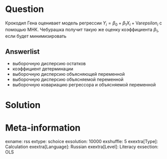 Question
========
Крокодил Гена оценивает модель регрессии $Y_i = \beta_0 + \beta_1 X_i + \mathrm{Var}epsilon_i$ с помощью МНК.
Чебурашка получит такую же оценку коэффициента $\beta_1$, если будет минимизировать

Answerlist
----------
* выборочную дисперсию остатков
* коэффициент детерминации
* выборочную дисперсию объясняющей переменной
* выборочную дисперсию объясняемой переменной
* выборочную ковариацию регрессора и объясняемой переменной


Solution
========


Meta-information
================
exname: rss
extype: schoice
exsolution: 10000
exshuffle: 5
exextra[Type]: Calculation
exextra[Language]: Russian
exextra[Level]: Literacy
exsection: OLS